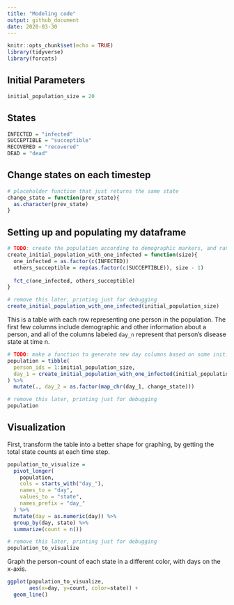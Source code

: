 ```yaml
---
title: "Modeling code"
output: github_document
date: 2020-03-30
---
```


```r
knitr::opts_chunk$set(echo = TRUE)
library(tidyverse)
library(forcats)
```

## Initial Parameters

```r
initial_population_size = 20

```

## States

```r
INFECTED = "infected"
SUCCEPTIBLE = "succeptible"
RECOVERED = "recovered"
DEAD = "dead"
```

## Change states on each timestep

```r
# placeholder function that just returns the same state
change_state = function(prev_state){
  as.character(prev_state)
}
```

## Setting up and populating my dataframe

```r
# TODO: create the population according to demographic markers, and randomly assign the infected person.
create_initial_population_with_one_infected = function(size){
  one_infected = as.factor(c(INFECTED))
  others_succeptible = rep(as.factor(c(SUCCEPTIBLE)), size - 1)
  
  fct_c(one_infected, others_succeptible)
}

# remove this later, printing just for debugging
create_initial_population_with_one_infected(initial_population_size)
```

This is a table with each row representing one person in the population. The first few columns include demographic and other information about a person, and all of the columns labeled `day_n` represent that person's disease state at time n.
```r
# TODO: make a function to generate new day columns based on some initial parameter.
population = tibble(
  person_ids = 1:initial_population_size,
  day_1 = create_initial_population_with_one_infected(initial_population_size)
) %>% 
  mutate(., day_2 = as.factor(map_chr(day_1, change_state)))

# remove this later, printing just for debugging
population
```


## Visualization

First, transform the table into a better shape for graphing, by getting the total state counts at each time step.
```r
population_to_visualize =
  pivot_longer(
    population,
    cols = starts_with("day_"),
    names_to = "day",
    values_to = "state",
    names_prefix = "day_"
  ) %>% 
  mutate(day = as.numeric(day)) %>% 
  group_by(day, state) %>% 
  summarize(count = n())

# remove this later, printing just for debugging
population_to_visualize
```

Graph the person-count of each state in a different color, with days on the x-axis.
```r
ggplot(population_to_visualize, 
       aes(x=day, y=count, color=state)) + 
  geom_line()
```


